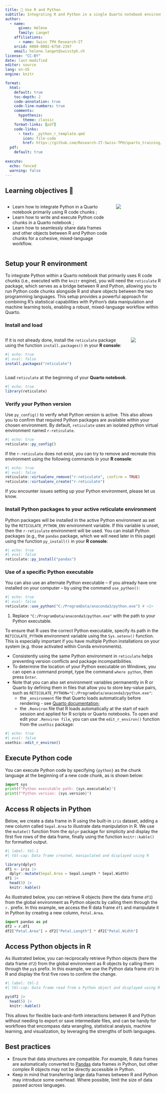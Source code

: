 ```yaml
---
title: 📘 Use R and Python
subtitle: Integrating R and Python in a single Quarto notebook environment
author:
  - name:
      given: Hélène
      family: Langet
    affiliations:
      - name: Swiss TPH Research-IT
    orcid: 0000-0002-6758-2397
    email: helene.langet@swisstph.ch
license: "CC-BY"
date: last-modified
editor: source
lang: en-US
engine: knitr

format:
  html:
    default: true
    toc-depth: 2
    code-annotation: true
    code-line-numbers: true
    comments:
      hypothesis: 
        theme: classic
    format-links: [pdf]
    code-links:
      - text: _python_r_template.qmd
        icon: file-code
        href: https://github.com/Research-IT-Swiss-TPH/quarto_training/blob/main/exercises/_python_r_template.qmd
  pdf:
    default: true
    
execute:
  echo: fenced
  warning: false
---
```


## Learning objectives 🎯

::::: columns
::: {.column width="70%"}
-   Learn how to integrate Python in a Quarto notebook primarily using R code chunks ;
-   Learn how to write and execute Python code chunks in a Quarto notebook ;
-   Learn how to seamlessly share data frames and other objects between R and Python code chunks for a cohesive, mixed-language workflow.
:::

::: {.column width="30%"}
![](images/r_python.jpg){fig-align="center"}
:::
:::::

## Setup your R environment

To integrate Python within a Quarto notebook that primarily uses R code chunks (i.e., executed with the `knitr` engine), you will need the `reticulate` R package, which serves as a bridge between R and Python, allowing you to run Python code chunks alongside R and share objects between the two programming languages. This setup provides a powerful approach for combining R’s statistical capabilities with Python’s data manipulation and machine learning tools, enabling a robust, mixed-language workflow within Quarto.

### Install and load

::::: columns
::: {.column width="80%"}

If it is not already done, install the `reticulate` package using the function `install.packages()` in your **R console**:

```r
#| echo: true
#| eval: false
install.packages("reticulate")
```
:::

::: {.column width="20%"}
![](images/reticulated_python.png){fig-align="center"}
:::
:::::

Load `reticulate` at the beginning of your **Quarto notebook**.

```r
#| echo: true
library(reticulate)
```

### Verify your Python version

Use `py_config()` to verify what Python version is active. This also allows you to confirm that required Python packages are available within your chosen environment. By default, `reticulate` uses an isolated python virtual environment named `r-reticulate`.

```r
#| echo: true
reticulate::py_config()
```
::: callout-important

If the `r-reticulate` does not exist, you can try to remove and recreate this environment using the following commands in your **R console**:

```r
#| echo: true
#| eval: false
reticulate::virtualenv_remove("r-reticulate", confirm = TRUE)
reticulate::virtualenv_create("r-reticulate")
```

If you encounter issues setting up your Python environment, please let us know.

:::

### Install Python packages to your active reticulate environment 

Python packages will be installed in the active Python environment as set by the `RETICULATE_PYTHON_ENV` environment variable. If this variable is unset, then the `r-reticulate` environment will be used. You can install Python packages (e.g., the `pandas` package, which we will need later in this page) using the function `py_install()` in your **R console**:

```r
#| echo: true
#| eval: false
reticulate::py_install("pandas")
```

### Use of a specific Python executable

You can also use an alternate Python executable -- if you already have one installed on your computer -- by using the command `use_python()`:

```r
#| echo: true
#| eval: false
reticulate::use_python("C:/ProgramData/anaconda3/python.exe") # <1>
```

1.  Replace `"C:/ProgramData/anaconda3/python.exe"` with the path to your Python executable.

To ensure that R uses the correct Python executable, specify its path in the `RETICULATE_PYTHON` environment variable using the `Sys.setenv()` function. This is especially important if you have multiple Python installations on your system (e.g. those activated within Conda environments).

::: callout-tip
-   Consistently using the same Python environment in `reticulate` helps preventing version conflicts and package incompatibilities.
- To determine the location of your Python executable on Windows, you can open a command prompt, type the command `where python`, then press `Enter`.
-   Note that you can also set environment variables permanently in R or Quarto by defining them in files that allow you to store key-value pairs, such as `RETICULATE_PYTHON="C:/ProgramData/anaconda3/python.exe"`:
    - the `_environment` file that Quarto loads automatically before rendering - see [Quarto documentation](https://quarto.org/docs/projects/environment.html);
    - the `.Renviron` file that R loads automatically at the start of each session and applied for R scripts or Quarto notebooks. To open and edit your `.Renviron file`, you can use the `edit_r_environ()` function from the `usethis` package:
    

```r
#| echo: true
#| eval: false
usethis::edit_r_environ()
```

:::

## Execute Python code

You can execute Python code by specifying `{python}` as the chunk language at the beginning of a new code chunk, as is shown below:

```python
import sys
print(f"Python executable path: {sys.executable}")
print(f"Python version: {sys.version}")
```

## Access R objects in Python

Below, we create a data frame in R using the built-in `iris` dataset, adding a new column called `Sepal.Area` to illustrate data manipulation in R. We use the `mutate()` function from the `dplyr` package for simplicity and display the first five rows of the data frame, finally using the function `knitr::kable()` for formatted output.

```r
#| label: tbl-1
#| tbl-cap: Data frame created, manipulated and displayed using R

library(dplyr)
df1 <- iris |>
  dplyr::mutate(Sepal.Area = Sepal.Length * Sepal.Width)
df1 |>
  head(5) |>
  knitr::kable()
```

As illustrated below, you can retrieve R objects (here the data frame `df1`) from the global environment as Python objects by calling them through the `r.` prefix. In this example, we access the R data frame `df1` and manipulate it in Python by creating a new column, `Petal.Area`.

```python
import pandas as pd
df2 = r.df1
df2["Petal.Area"] = df2["Petal.Length"] * df2["Petal.Width"]
```

## Access Python objects in R

As illustrated below, you can reciprocally retrieve Python objects (here the data frame `df2`) from the global environment as R objects by calling them through the `py$` prefix. In this example, we use the Python data frame `df2` in R and display the first five rows to confirm the change.

```r
#| label: tbl-2
#| tbl-cap: Data frame read from a Python object and displayed using R

py$df2 |>
  head(5) |>
  knitr::kable()
```

This allows for flexible back-and-forth interactions between R and Python without needing to export or save intermediate files, and can be handy for workflows that encompass data wrangling, statistical analysis, machine learning, and visualization, by leveraging the strengths of both languages.

## Best practices

-   Ensure that data structures are compatible. For example, R data frames are automatically converted to [Pandas](https://pandas.pydata.org/) data frames in Python, but other complex R objects may not be directly accessible in Python.
-   Keep in mind that transferring large data frames between R and Python may introduce some overhead. Where possible, limit the size of data passed across languages.
